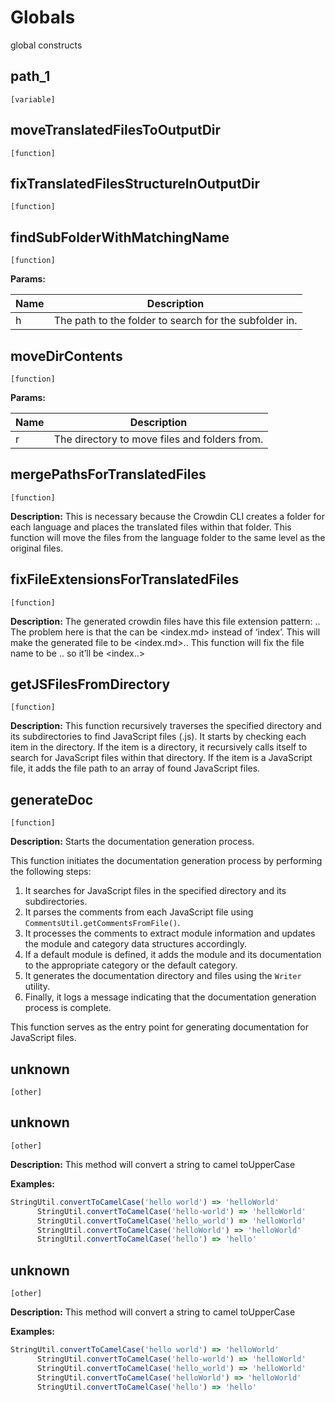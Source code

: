# Globals

global constructs



## path_1 
`[variable]`
 


## moveTranslatedFilesToOutputDir 
`[function]`
 


## fixTranslatedFilesStructureInOutputDir 
`[function]`
 


## findSubFolderWithMatchingName 
`[function]`
 
**Params:**

| Name | Description |
| --- | --- |
|  h | The path to the folder to search for the subfolder in. |



## moveDirContents 
`[function]`
 
**Params:**

| Name | Description |
| --- | --- |
|  r | The directory to move files and folders from. |



## mergePathsForTranslatedFiles 
`[function]`
 
**Description:**
This is necessary because the Crowdin CLI creates a folder for each language
  and places the translated files within that folder. This function will move the files from the language folder
  to the same level as the original files.



## fixFileExtensionsForTranslatedFiles 
`[function]`
 
**Description:**
The generated crowdin files have this file extension pattern: <filename>.<language>.<ext>
  The problem here is that the <filename> can be <index.md> instead of 'index'.
  This will make the generated file to be <index.md>.<language>.<ext>
  This function will fix the file name to be <plain_file_name>.<language>.<ext> so it'll be <index.<language>.<ext>>



## getJSFilesFromDirectory 
`[function]`
 
**Description:**
This function recursively traverses the specified directory and its subdirectories to find JavaScript files (.js).
  It starts by checking each item in the directory. If the item is a directory, it recursively calls itself
  to search for JavaScript files within that directory. If the item is a JavaScript file, it adds the file path
  to an array of found JavaScript files.
 
  



## generateDoc 
`[function]`
 
**Description:**
Starts the documentation generation process.
 
  This function initiates the documentation generation process by performing the following steps:
 
  1. It searches for JavaScript files in the specified directory and its subdirectories.
  2. It parses the comments from each JavaScript file using `CommentsUtil.getCommentsFromFile()`.
  3. It processes the comments to extract module information and updates the module and category data structures accordingly.
  4. If a default module is defined, it adds the module and its documentation to the appropriate category or the default category.
  5. It generates the documentation directory and files using the `Writer` utility.
  6. Finally, it logs a message indicating that the documentation generation process is complete.
 
  This function serves as the entry point for generating documentation for JavaScript files.
 
  



## unknown 
`[other]`
 


## unknown 
`[other]`
 
**Description:**
This method will convert a string to camel toUpperCase
      

**Examples:**

```javascript
StringUtil.convertToCamelCase('hello world') => 'helloWorld'
      StringUtil.convertToCamelCase('hello-world') => 'helloWorld'
      StringUtil.convertToCamelCase('hello_world') => 'helloWorld'
      StringUtil.convertToCamelCase('helloWorld') => 'helloWorld'
      StringUtil.convertToCamelCase('hello') => 'hello'
```



## unknown 
`[other]`
 
**Description:**
This method will convert a string to camel toUpperCase
      

**Examples:**

```javascript
StringUtil.convertToCamelCase('hello world') => 'helloWorld'
      StringUtil.convertToCamelCase('hello-world') => 'helloWorld'
      StringUtil.convertToCamelCase('hello_world') => 'helloWorld'
      StringUtil.convertToCamelCase('helloWorld') => 'helloWorld'
      StringUtil.convertToCamelCase('hello') => 'hello'
```

